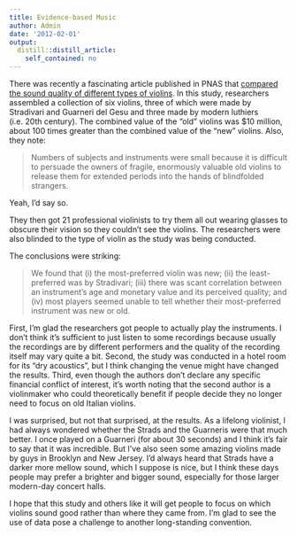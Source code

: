 ```yaml
---
title: Evidence-based Music
author: Admin
date: '2012-02-01'
output:
  distill::distill_article:
    self_contained: no
---
```


There was recently a fascinating article published in PNAS that <a href="http://www.ncbi.nlm.nih.gov/pubmed/22215592" target="_blank">compared the sound quality of different types of violins</a>. In this study, researchers assembled a collection of six violins, three of which were made by Stradivari and Guarneri del Gesu and three made by modern luthiers (i.e. 20th century). The combined value of the &#8220;old&#8221; violins was $10 million, about 100 times greater than the combined value of the &#8220;new&#8221; violins. Also, they note:

> <span>Numbers of subjects and instruments were small because it is difficult to persuade the owners of fragile, enormously valuable old violins to release them for extended periods into the hands of blindfolded strangers.</span>

Yeah, I&#8217;d say so.

They then got 21 professional violinists to try them all out wearing glasses to obscure their vision so they couldn&#8217;t see the violins. The researchers were also blinded to the type of violin as the study was being conducted.

The conclusions were striking:

> <span>We found that (i) the most-preferred </span><span class="highlight">violin</span><span> was new; (ii) the least-preferred was by Stradivari; (iii) there was scant correlation between an instrument&#8217;s age and monetary value and its perceived quality; and (iv) most players seemed unable to tell whether their most-preferred instrument was new or old.</span>

<span>First, I&#8217;m glad the researchers got people to actually play the instruments. I don&#8217;t think it&#8217;s sufficient to just listen to some recordings because usually the recordings are by different performers and the quality of the recording itself may vary quite a bit. Second, the study was conducted in a hotel room for its &#8220;dry acoustics&#8221;, but I think changing the venue might have changed the results. Third, even though the authors don&#8217;t declare any specific financial conflict of interest, it&#8217;s worth noting that the second author is a violinmaker who could theoretically benefit if people decide they no longer need to focus on old Italian violins.</span>

<span>I was surprised, but not that surprised, at the results. As a lifelong violinist, I had always wondered whether the Strads and the Guarneris were that much better. I once played on a Guarneri (for about 30 seconds) and I think it&#8217;s fair to say that it was incredible. But I&#8217;ve also seen some amazing violins made by guys in Brooklyn and New Jersey. I&#8217;d always heard that Strads have a darker more mellow sound, which I suppose is nice, but I think these days people may prefer a brighter and bigger sound, especially for those larger modern-day concert halls. </span>

<span>I hope that this study and others like it will get people to focus on which violins sound good rather than where they came from. I&#8217;m glad to see the use of data pose a challenge to another long-standing convention.</span>
